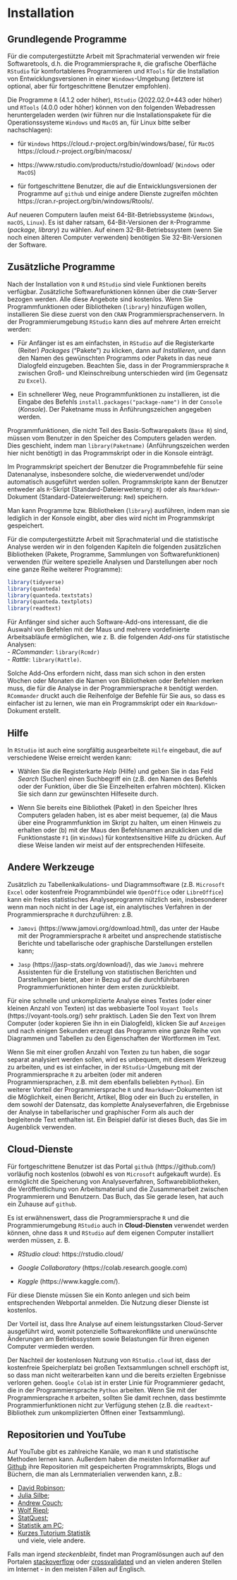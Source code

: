 # Installation

## Grundlegende Programme

Für die computergestützte Arbeit mit Sprachmaterial verwenden wir freie Softwaretools, d.h. die Programmiersprache `R`, die grafische Oberfläche `RStudio` für komfortableres Programmieren und `RTools` für die Installation von Entwicklungsversionen in einer `Windows`-Umgebung (letztere ist optional, aber für fortgeschrittene Benutzer empfohlen).

Die Programme `R` (4.1.2 oder höher), `RStudio` (2022.02.0+443 oder höher) und `RTools` (4.0.0 oder höher) können von den folgenden Webadressen heruntergeladen werden (wir führen nur die Installationspakete für die Operationssysteme `Windows` und `MacOS` an, für Linux bitte selber nachschlagen):

- für `Windows` https://cloud.r-project.org/bin/windows/base/, für `MacOS` https://cloud.r-project.org/bin/macosx/ 

- https://www.rstudio.com/products/rstudio/download/ (`Windows` oder `MacOS`)

- für fortgeschrittene Benutzer, die auf die Entwicklungsversionen der Programme auf `github` und einige andere Dienste zugreifen möchten https://cran.r-project.org/bin/windows/Rtools/.

Auf neueren Computern laufen meist 64-Bit-Betriebssysteme (`Windows`, `macOS`, `Linux`). Es ist daher ratsam, 64-Bit-Versionen der `R`-Programme (*package, library*) zu wählen. Auf einem 32-Bit-Betriebssystem (wenn Sie noch einen älteren Computer verwenden) benötigen Sie 32-Bit-Versionen der Software.


## Zusätzliche Programme

Nach der Installation von `R` und `RStudio` sind viele Funktionen bereits verfügbar. Zusätzliche Softwarefunktionen können über die `CRAN`-Server bezogen werden. Alle diese Angebote sind kostenlos. Wenn Sie Programmfunktionen oder Bibliotheken (`library`) hinzufügen wollen, installieren Sie diese zuerst von den `CRAN` Programmiersprachenservern. In der Programmierumgebung `RStudio` kann dies auf mehrere Arten erreicht werden:   

- Für Anfänger ist es am einfachsten, in `RStudio` auf die Registerkarte (Reiter) *Packages* ("Pakete") zu klicken, dann auf *Installieren*, und dann den Namen des gewünschten Programms oder Pakets in das neue Dialogfeld einzugeben. Beachten Sie, dass in der Programmiersprache `R` zwischen Groß- und Kleinschreibung unterschieden wird (im Gegensatz zu `Excel`).   

- Ein schnellerer Weg, neue Programmfunktionen zu installieren, ist die Eingabe des Befehls `install.packages("package-name")` in der `Console` (*Konsole*). Der Paketname muss in Anführungszeichen angegeben werden.   

Programmfunktionen, die nicht Teil des Basis-Softwarepakets (`Base R`) sind, müssen vom Benutzer in den Speicher des Computers geladen werden. Dies geschieht, indem man `library(Paketname)` (Anführungszeichen werden hier nicht benötigt) in das Programmskript oder in die Konsole einträgt. 

Im Programmskript speichert der Benutzer die Programmbefehle für seine Datenanalyse, insbesondere solche, die wiederverwendet und/oder automatisch ausgeführt werden sollen. Programmskripte kann der Benutzer entweder als `R`-Skript (Standard-Dateierweiterung: `R`) oder als `Rmarkdown`-Dokument (Standard-Dateierweiterung: `Rmd`) speichern.  

Man kann Programme bzw. Bibliotheken (`library`) ausführen, indem man sie lediglich in der Konsole eingibt, aber dies wird nicht im Programmskript gespeichert. 

Für die computergestützte Arbeit mit Sprachmaterial und die statistische Analyse werden wir in den folgenden Kapiteln die folgenden zusätzlichen Bibliotheken (Pakete, Programme, Sammlungen von Softwarefunktionen) verwenden (für weitere spezielle Analysen und Darstellungen aber noch eine ganze Reihe weiterer Programme):

```r
library(tidyverse) 
library(quanteda)
library(quanteda.textstats)
library(quanteda.textplots)
library(readtext)
```

Für Anfänger sind sicher auch Software-Add-ons interessant, die die Auswahl von Befehlen mit der Maus und mehrere vordefinierte Arbeitsabläufe ermöglichen, wie z. B. die folgenden *Add-ons* für statistische Analysen:   
- *RCommander*: `library(Rcmdr)`   
- *Rattle*: `library(Rattle)`.   

Solche Add-Ons erfordern nicht, dass man sich schon in den ersten Wochen oder Monaten die Namen von Bibliotheken oder Befehlen merken muss, die für die Analyse in der Programmiersprache `R` benötigt werden. `RCommander` druckt auch die Reihenfolge der Befehle für Sie aus, so dass es einfacher ist zu lernen, wie man ein Programmskript oder ein `Rmarkdown`-Dokument erstellt.


## Hilfe

In `RStudio` ist auch eine sorgfältig ausgearbeitete `Hilfe` eingebaut, die auf verschiedene Weise erreicht werden kann: 

- Wählen Sie die Registerkarte *Help* (Hilfe) und geben Sie in das Feld *Search* (Suchen) einen Suchbegriff ein (z.B. den Namen des Befehls oder der Funktion, über die Sie Einzelheiten erfahren möchten). Klicken Sie sich dann zur gewünschten Hilfeseite durch.   

- Wenn Sie bereits eine Bibliothek (Paket) in den Speicher Ihres Computers geladen haben, ist es aber meist bequemer, (a) die Maus über eine Programmfunktion im Skript zu halten, um einen Hinweis zu erhalten oder (b) mit der Maus den Befehlsnamen anzuklicken und die Funktionstaste `F1` (in `Windows`) für kontextsensitive Hilfe zu drücken. Auf diese Weise landen wir meist auf der entsprechenden Hilfeseite.


## Andere Werkzeuge

Zusätzlich zu Tabellenkalkulations- und Diagrammsoftware (z.B. `Microsoft Excel` oder kostenfreie Programmbündel wie `OpenOffice` oder `LibreOffice`) kann ein freies statistisches Analyseprogramm nützlich sein, insbesonderer wenn man noch nicht in der Lage ist, ein analytisches Verfahren in der Programmiersprache `R` durchzuführen: z.B.

- `Jamovi` (https://www.jamovi.org/download.html), das unter der Haube mit der Programmiersprache `R` arbeitet und ansprechende statistische Berichte und tabellarische oder graphische Darstellungen erstellen kann;

- `Jasp` (https://jasp-stats.org/download/), das wie `Jamovi` mehrere Assistenten für die Erstellung von statistischen Berichten und Darstellungen bietet, aber in Bezug auf die durchführbaren Programmierfunktionen hinter dem ersten zurückbleibt.

Für eine schnelle und unkomplizierte Analyse eines Textes (oder einer kleinen Anzahl von Texten) ist das webbasierte Tool `Voyant Tools` (https://voyant-tools.org/) sehr praktisch. Laden Sie den Text von Ihrem Computer (oder kopieren Sie ihn in ein Dialogfeld), klicken Sie auf `Anzeigen` und nach einigen Sekunden erzeugt das Programm eine ganze Reihe von Diagrammen und Tabellen zu den Eigenschaften der Wortformen im Text. 

Wenn Sie mit einer großen Anzahl von Texten zu tun haben, die sogar separat analysiert werden sollen, wird es unbequem, mit diesem Werkzeug zu arbeiten, und es ist einfacher, in der `RStudio`-Umgebung mit der Programmiersprache `R` zu arbeiten (oder mit anderen Programmiersprachen, z.B. mit dem ebenfalls beliebten `Python`). Ein weiterer Vorteil der Programmiersprache `R` und `Rmarkdown`-Dokumenten ist die Möglichkeit, einen Bericht, Artikel, Blog oder ein Buch zu erstellen, in dem sowohl der Datensatz, das komplette Analyseverfahren, die Ergebnisse der Analyse in tabellarischer und graphischer Form als auch der begleitende Text enthalten ist. Ein Beispiel dafür ist dieses Buch, das Sie im Augenblick verwenden. 


## Cloud-Dienste

Für fortgeschrittene Benutzer ist das Portal `github` (https://github.com/) vorläufig noch kostenlos (obwohl es von `Microsoft` aufgekauft wurde). Es ermöglicht die Speicherung von Analyseverfahren, Softwarebibliotheken, die Veröffentlichung von Arbeitsmaterial und die Zusammenarbeit zwischen Programmierern und Benutzern. Das Buch, das Sie gerade lesen, hat auch ein Zuhause auf `github`.

Es ist erwähnenswert, dass die Programmiersprache `R` und die Programmierumgebung `RStudio` auch in **Cloud-Diensten** verwendet werden können, ohne dass `R` und `RStudio` auf dem eigenen Computer installiert werden müssen, z. B. 

- *RStudio cloud*: https://rstudio.cloud/

- *Google Collaboratory* (https://colab.research.google.com)

- *Kaggle* (https://www.kaggle.com/).

Für diese Dienste müssen Sie ein Konto anlegen und sich beim entsprechenden Webportal anmelden. Die Nutzung dieser Dienste ist kostenlos.

Der Vorteil ist, dass Ihre Analyse auf einem leistungsstarken Cloud-Server ausgeführt wird, womit potenzielle Softwarekonflikte und unerwünschte Änderungen am Betriebssystem sowie Belastungen für Ihren eigenen Computer vermieden werden. 

Der Nachteil der kostenlosen Nutzung von `RStudio.cloud` ist, dass der kostenfreie Speicherplatz bei großen Textsammlungen schnell erschöpft ist, so dass man nicht weiterarbeiten kann und die bereits erzielten Ergebnisse verloren gehen. `Google Colab` ist in erster Linie für Programmierer gedacht, die in der Programmiersprache `Python` arbeiten. Wenn Sie mit der Programmiersprache `R` arbeiten, sollten Sie damit rechnen, dass bestimmte Programmierfunktionen nicht zur Verfügung stehen (z.B. die `readtext`-Bibliothek zum unkomplizierten Öffnen einer Textsammlung).

## Repositorien und YouTube

Auf YouTube gibt es zahlreiche Kanäle, wo man `R` und statistische Methoden lernen kann. Außerdem haben die meisten Informatiker auf [Github](https://github.com/) ihre Repositorien mit gespeicherten Programmskripts, Blogs und Büchern, die man als  Lernmaterialien verwenden kann, z.B.:   

- [David Robinson](https://github.com/dgrtwo);   
- [Julia Silbe](https://github.com/juliasilge);   
- [Andrew Couch](https://github.com/andrew-couch/Tidy-Tuesday);   
- [Wolf Riepl](https://github.com/fjodor);   
- [StatQuest](https://www.youtube.com/results?search_query=statquest);   
- [Statistik am PC](https://www.youtube.com/c/StatistikamPC_BjoernWalther);   
- [Kurzes Tutorium Statistik](https://www.youtube.com/channel/UCtBEklAtHHji2V1TsaTzZXw)   
und viele, viele andere.   

Falls man irgend *steckenbleibt*, findet man Programlösungen auch auf den Portalen [stackoverflow](https://stackoverflow.com/) oder [crossvalidated](https://stats.stackexchange.com/) und an vielen anderen Stellen im Internet - in den meisten Fällen auf Englisch.   

